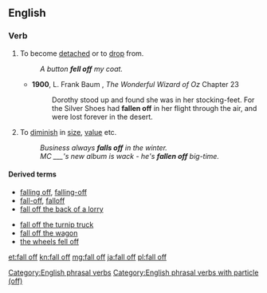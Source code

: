 ==English==

===Verb===
{{en-verb|head=[[to]] [[fall]] [[off]]|falls off|falling off|fell off|fallen off}}

#{{transitive|and|intransitive}} To become [[detached]] or to [[drop]] from.
#:''A button '''fell off''' my coat.''
#* '''1900''', L. Frank Baum , ''The Wonderful Wizard of Oz'' Chapter 23
#*: Dorothy stood up and found she was in her stocking-feet. For the Silver Shoes had '''fallen off''' in her flight through the air, and were lost forever in the desert.
#{{intransitive}} To [[diminish]] in [[size]], [[value]] etc.
#:''Business always '''falls off''' in the winter.''
#:''MC ___'s new album is wack - he's '''fallen off''' big-time.''

====Derived terms====
{{rel-top|Terms derived from ''fall off''}}
*[[falling off]], [[falling-off]]<!--noun-->
*[[fall-off]], [[falloff]]<!--noun-->
*[[fall off the back of a lorry]]
{{rel-mid}}
*[[fall off the turnip truck]]
*[[fall off the wagon]]
*[[the wheels fell off]]<!--figurative sense is idiomatic-->
{{rel-bottom}}

[[Category:English phrasal verbs]]
[[Category:English phrasal verbs with particle (off)]]

[[et:fall off]]
[[kn:fall off]]
[[mg:fall off]]
[[ja:fall off]]
[[pl:fall off]]